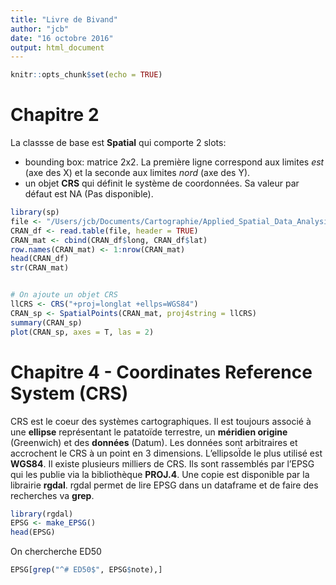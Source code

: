 ```yaml
---
title: "Livre de Bivand"
author: "jcb"
date: "16 octobre 2016"
output: html_document
---
```


```r
knitr::opts_chunk$set(echo = TRUE)
```

Chapitre 2
==========

La classse de base est __Spatial__ qui comporte 2 slots:

- bounding box: matrice 2x2. La première ligne correspond aux limites _est_ (axe des X) et la seconde aux limites _nord_ (axe des Y).
- un objet __CRS__ qui définit le système de coordonnées. Sa valeur par défaut est NA (Pas disponible).

```r
library(sp)
file <- "/Users/jcb/Documents/Cartographie/Applied_Spatial_Data_Analysis/Data/CRAN051001a.txt"
CRAN_df <- read.table(file, header = TRUE)
CRAN_mat <- cbind(CRAN_df$long, CRAN_df$lat)
row.names(CRAN_mat) <- 1:nrow(CRAN_mat)
head(CRAN_df)
str(CRAN_mat)


# On ajoute un objet CRS
llCRS <- CRS("+proj=longlat +ellps=WGS84")
CRAN_sp <- SpatialPoints(CRAN_mat, proj4string = llCRS)
summary(CRAN_sp)
plot(CRAN_sp, axes = T, las = 2)

```

Chapitre 4 - Coordinates Reference System (CRS)
=============================================

CRS est le coeur des systèmes cartographiques. Il est toujours associé à une __ellipse__ représentant le patatoïde terrestre, un __méridien origine__ (Greenwich) et des __données__ (Datum). Les données sont arbitraires et accrochent le CRS à un point en 3 dimensions. L'ellipsoÏde le plus utilisé est __WGS84__. Il existe plusieurs milliers de CRS. Ils sont rassemblés par l'EPSG qui les publie via la bibliothèque __PROJ.4__. Une copie est disponible par la librairie __rgdal__. rgdal permet de lire EPSG dans un dataframe et de faire des recherches va __grep__.

```r
library(rgdal)
EPSG <- make_EPSG()
head(EPSG)
```
On chercherche ED50
```r
EPSG[grep("^# ED50$", EPSG$note),]
```




